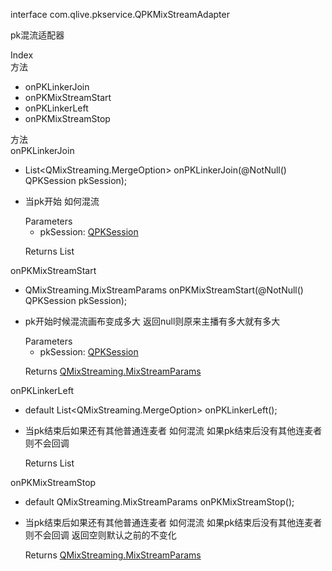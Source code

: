 <link rel="stylesheet" type="text/css" href="https://docs.qnsdk.com/styles/doc-v4-api.css" />
<div class="rtc-doc rtc-doc-page" id="rtc-doc">
<section class="rtc-doc-panel rtc-doc-describe rtc-doc-note">
                <p>interface com.qlive.pkservice.QPKMixStreamAdapter</p>
                <p>pk混流适配器</p>
</section>
            <div class="rtc-doc-page-wrap">Index</div>
<section class="rtc-doc-panel">
        <div class="rtc-doc-page-title">方法</div>
        <ul class="rtc-doc-catalogue">
                <li><a onClick='document.location.replace(`${document.location.protocol}//${document.location.host}${document.location.pathname}${document.location.search}#onPKLinkerJoin`)'>onPKLinkerJoin</a></li>
                <li><a onClick='document.location.replace(`${document.location.protocol}//${document.location.host}${document.location.pathname}${document.location.search}#onPKMixStreamStart`)'>onPKMixStreamStart</a></li>
                <li><a onClick='document.location.replace(`${document.location.protocol}//${document.location.host}${document.location.pathname}${document.location.search}#onPKLinkerLeft`)'>onPKLinkerLeft</a></li>
                <li><a onClick='document.location.replace(`${document.location.protocol}//${document.location.host}${document.location.pathname}${document.location.search}#onPKMixStreamStop`)'>onPKMixStreamStop</a></li>
        </ul>
</section>
<div class="rtc-doc-page-wrap">方法</div>
<section class="rtc-doc-panel">
<div class="rtc-doc-page-title rtc-doc-antor" id="onPKLinkerJoin">onPKLinkerJoin</div>
<ul class="rtc-doc-page-container">
        <li class="rtc-doc-sign-signature">
List&lt;QMixStreaming.MergeOption&gt; onPKLinkerJoin(@NotNull()
QPKSession pkSession);</li>
    </li>
<li class="rtc-doc-page-description">
    <div class="rtc-doc-desc-wrap">
        <p>当pk开始 如何混流</p>
    </div>
<div class="rtc-doc-parameters-title">Parameters</div>
<ul class="rtc-doc-parameters">
    <li>
        <div>
            pkSession: <a href='https://developer.qiniu.com/lowcode/api/12064/QPKSession'>QPKSession</a>
        </div>
                <p></p>
    </li>
</ul>
    <div class="rtc-doc-returns-title">Returns <span>List</span></div>
</li>
</ul>
</section>
<section class="rtc-doc-panel">
<div class="rtc-doc-page-title rtc-doc-antor" id="onPKMixStreamStart">onPKMixStreamStart</div>
<ul class="rtc-doc-page-container">
        <li class="rtc-doc-sign-signature">
QMixStreaming.MixStreamParams onPKMixStreamStart(@NotNull()
QPKSession pkSession);</li>
    </li>
<li class="rtc-doc-page-description">
    <div class="rtc-doc-desc-wrap">
        <p>pk开始时候混流画布变成多大
返回null则原来主播有多大就有多大</p>
    </div>
<div class="rtc-doc-parameters-title">Parameters</div>
<ul class="rtc-doc-parameters">
    <li>
        <div>
            pkSession: <a href='https://developer.qiniu.com/lowcode/api/12064/QPKSession'>QPKSession</a>
        </div>
                <p></p>
    </li>
</ul>
    <div class="rtc-doc-returns-title">Returns <span><a href='https://developer.qiniu.com/lowcode/api/12075/QMixStreaming_MixStreamParams'>QMixStreaming.MixStreamParams</a></span></div>
</li>
</ul>
</section>
<section class="rtc-doc-panel">
<div class="rtc-doc-page-title rtc-doc-antor" id="onPKLinkerLeft">onPKLinkerLeft</div>
<ul class="rtc-doc-page-container">
        <li class="rtc-doc-sign-signature">
default List&lt;QMixStreaming.MergeOption&gt; onPKLinkerLeft();</li>
    </li>
<li class="rtc-doc-page-description">
    <div class="rtc-doc-desc-wrap">
        <p>当pk结束后如果还有其他普通连麦者 如何混流
 如果pk结束后没有其他连麦者 则不会回调</p>
    </div>
    <div class="rtc-doc-returns-title">Returns <span>List</span></div>
</li>
</ul>
</section>
<section class="rtc-doc-panel">
<div class="rtc-doc-page-title rtc-doc-antor" id="onPKMixStreamStop">onPKMixStreamStop</div>
<ul class="rtc-doc-page-container">
        <li class="rtc-doc-sign-signature">
default QMixStreaming.MixStreamParams onPKMixStreamStop();</li>
    </li>
<li class="rtc-doc-page-description">
    <div class="rtc-doc-desc-wrap">
        <p>当pk结束后如果还有其他普通连麦者 如何混流 如果pk结束后没有其他连麦者 则不会回调 返回空则默认之前的不变化</p>
    </div>
    <div class="rtc-doc-returns-title">Returns <span><a href='https://developer.qiniu.com/lowcode/api/12075/QMixStreaming_MixStreamParams'>QMixStreaming.MixStreamParams</a></span></div>
</li>
</ul>
</section>
</div>


